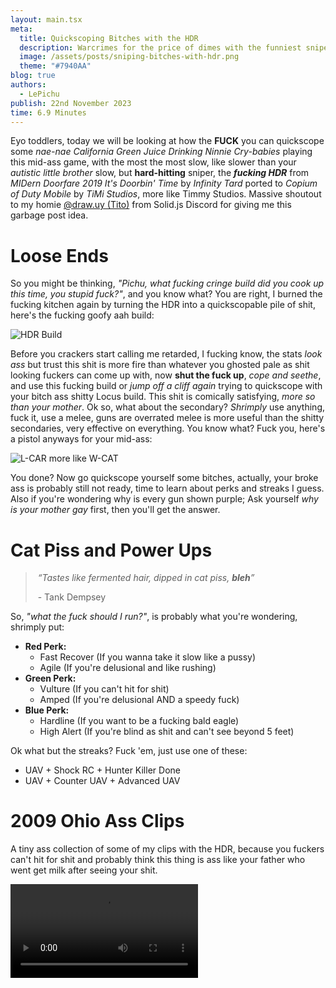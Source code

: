 ```yaml
---
layout: main.tsx
meta:
  title: Quickscoping Bitches with the HDR
  description: Warcrimes for the price of dimes with the funniest sniper rifle to ever grace this game.
  image: /assets/posts/sniping-bitches-with-hdr.png
  theme: "#7940AA"
blog: true
authors:
  - LePichu
publish: 22nd November 2023
time: 6.9 Minutes
---
```

Eyo toddlers, today we will be looking at how the **FUCK** you can quickscope some *nae-nae California Green Juice Drinking Ninnie Cry-babies* playing this mid-ass game, with the most the most slow, like slower than your *autistic little brother* slow, but **hard-hitting** sniper, the ***fucking HDR*** from *MIDern Doorfare 2019 It's Doorbin' Time* by *Infinity Tard* ported to *Copium of Duty Mobile* by *TiMi Studios*, more like Timmy Studios. Massive shoutout to my homie [@draw.uy (Tito)](https://draw.uy) from Solid.js Discord for giving me this garbage post idea.

# Loose Ends
So you might be thinking, *"Pichu, what fucking cringe build did you cook up this time, you stupid fuck?"*, and you know what? You are right, I burned the fucking kitchen again by turning the HDR into a quickscopable pile of shit, here's the fucking goofy aah build:

![HDR Build](https://media.discordapp.net/attachments/921446533549916253/1176942349297922108/IMG_3955.png?ex=6570b3fa&is=655e3efa&hm=7a643fd7293c5b407a82e8b4cab741ec3df00b223809f430888d7c3a384af2a6)

Before you crackers start calling me retarded, I fucking know, the stats *look ass* but trust this shit is more fire than whatever you ghosted pale as shit looking fuckers can come up with, now **shut the fuck up**, *cope and seethe*, and use this fucking build or *jump off a cliff again* trying to quickscope with your bitch ass shitty Locus build. This shit is comically satisfying, *more so than your mother*. Ok so, what about the secondary? *Shrimply* use anything, fuck it, use a melee, guns are overrated melee is more useful than the shitty secondaries, very effective on everything. You know what? Fuck you, here's a pistol anyways for your mid-ass:

![L-CAR more like W-CAT](https://media.discordapp.net/attachments/921446533549916253/1176965263430783028/IMG_3956.png?ex=6570c951&is=655e5451&hm=dc39b11403ebc5aac9265fe252334eade8c14d8ce1093862a4deefa5fc294722)

You done? Now go quickscope yourself some bitches, actually, your broke ass is probably still not ready, time to learn about perks and streaks I guess. Also if you're wondering why is every gun shown purple; Ask yourself *why is your mother gay* first, then you'll get the answer.

# Cat Piss and Power Ups
>  *“Tastes like fermented hair, dipped in cat piss, **bleh**”* 
>
>  \- Tank Dempsey

So, *"what the fuck should I run?"*, is probably what you're wondering, shrimply put:

- **Red Perk:**
	- Fast Recover (If you wanna take it slow like a pussy)
	- Agile (If you're delusional and like rushing)
- **Green Perk:**
	- Vulture (If you can't hit for shit)
	- Amped (If you're delusional AND a speedy fuck)
- **Blue Perk:**
	- Hardline (If you want to be a fucking bald eagle)
	- High Alert (If you're blind as shit and can't see beyond 5 feet)

Ok what but the streaks? Fuck 'em, just use one of these:
- UAV + Shock RC + Hunter Killer Done
- UAV + Counter UAV + Advanced UAV
# 2009 Ohio Ass Clips
A tiny ass collection of some of my clips with the HDR, because you fuckers can't hit for shit and probably think this thing is ass like your father who went get milk after seeing your shit.

<video controls src="https://cdn.discordapp.com/attachments/765396257429782560/1167129758962819082/1698334396281094.mp4?ex=6568b0ca&is=65563bca&hm=a3a749f7aa76fc463c300c256efcf08ced67004c2616cb0b81693481838fddb5&" />
<video controls src="https://cdn.discordapp.com/attachments/765396257429782560/1164231328854716456/1697643635493126.mp4?ex=65709a6b&is=655e256b&hm=0e7ce695438bd02b095f3bba0f42b2c471151f94c6bb8d128a3a75c0819593fb&" />

# Conclusion
If you somehow performed ass, that's on your half-disabled ass, maybe go back to using your shitty Locus, here is a somewhat competent quickscoping build for you:

![Locus Build](https://media.discordapp.net/attachments/730114401427783713/1176602714843648000/IMG_3938.png?ex=656f77ab&is=655d02ab&hm=12e20394a2247b461ea77e8f729b5bd953888005ac64ccf0a0709e2a605a7ee4)

With that, *Sayonara ni-***\[MY LAWYERS HAVE ADVISED ME TO NOT FINISH THIS JOKE]**.

**Disclaimer:** The above is purely satirical material, fabricated as a sketch to replicate the toxicity the COD Community is known for in the form of a comedic skit, this does not intend to offend anyone, including the snowflakes. 